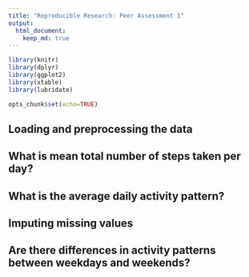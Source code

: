 ```yaml
---
title: "Reproducible Research: Peer Assessment 1"
output: 
  html_document:
    keep_md: true
---
```



```r
library(knitr)
library(dplyr)
library(ggplot2)
library(xtable)
library(lubridate)
```

```r
opts_chunk$set(echo=TRUE)
```


## Loading and preprocessing the data



## What is mean total number of steps taken per day?



## What is the average daily activity pattern?



## Imputing missing values



## Are there differences in activity patterns between weekdays and weekends?
